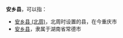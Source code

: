 '''安乡县'''，可以指：
*[[安乡县_(北周)|安乡县 (北周)]]，北周时设置的县，在今重庆市
*[[安乡县|安乡县]]，隶属于湖南省常德市

{{Disambig|A|Cat=三字中国县名消歧义}}